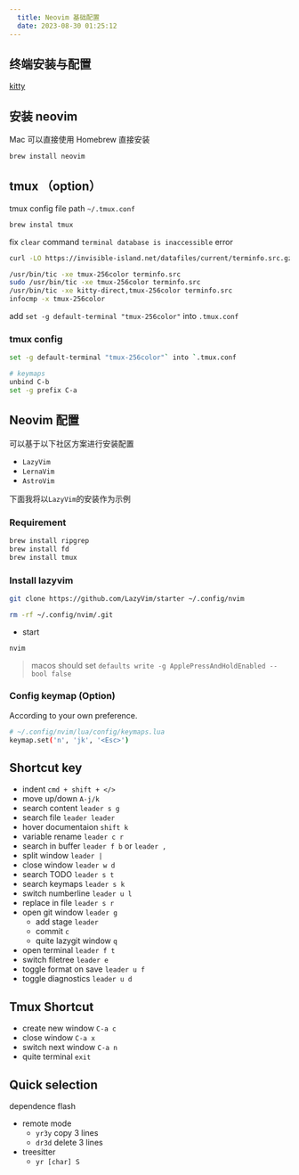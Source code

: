 ```yaml
---
  title: Neovim 基础配置
  date: 2023-08-30 01:25:12
---
```


## 终端安装与配置

[kitty](https://github.com/kovidgoyal/kitty/releases)

## 安装 neovim

Mac 可以直接使用 Homebrew 直接安装

```bash
brew install neovim
```

## tmux （option）

tmux config file path `~/.tmux.conf`

```bash
brew instal tmux
```

fix `clear` command `terminal database is inaccessible` error

```bash
curl -LO https://invisible-island.net/datafiles/current/terminfo.src.gz && gunzip terminfo.src.gz

/usr/bin/tic -xe tmux-256color terminfo.src
sudo /usr/bin/tic -xe tmux-256color terminfo.src
/usr/bin/tic -xe kitty-direct,tmux-256color terminfo.src
infocmp -x tmux-256color
```

add `set -g default-terminal "tmux-256color"` into `.tmux.conf`

### tmux config

```bash
set -g default-terminal "tmux-256color"` into `.tmux.conf

# keymaps
unbind C-b
set -g prefix C-a
```

## Neovim 配置

可以基于以下社区方案进行安装配置

- `LazyVim`
- `LernaVim`
- `AstroVim`

下面我将以`LazyVim`的安装作为示例

### Requirement

```bash
brew install ripgrep
brew install fd
brew install tmux
```

### Install lazyvim

```bash
git clone https://github.com/LazyVim/starter ~/.config/nvim

rm -rf ~/.config/nvim/.git
```

- start

```bash
nvim
```

> macos should set
> `defaults write -g ApplePressAndHoldEnabled --bool false`

### Config keymap (Option)

According to your own preference.

```bash
# ~/.config/nvim/lua/config/keymaps.lua
keymap.set('n', 'jk', '<Esc>')
```

## Shortcut key

- indent `cmd + shift + </>`
- move up/down `A-j/k`
- search content `leader s g`
- search file `leader leader`
- hover documentaion `shift k`
- variable rename `leader c r`
- search in buffer `leader f b` or `leader ,`
- split window `leader |`
- close window `leader w d`
- search TODO `leader s t`
- search keymaps `leader s k`
- switch numberline `leader u l`
- replace in file `leader s r`
- open git window `leader g`
  - add stage `leader`
  - commit `c`
  - quite lazygit window `q`
- open terminal `leader f t`
- switch filetree `leader e`
- toggle format on save `leader u f`
- toggle diagnostics `leader u d`

## Tmux Shortcut

- create new window `C-a c`
- close window `C-a x`
- switch next window `C-a n`
- quite terminal `exit`

## Quick selection

dependence flash

- remote mode
  - `yr3y` copy 3 lines
  - `dr3d` delete 3 lines
- treesitter
  - `yr [char] S`

